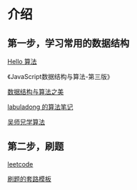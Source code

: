 # 介绍

## 第一步，学习常用的数据结构

[Hello 算法](https://www.hello-algo.com/)

《JavaScript数据结构与算法-第三版》

[数据结构与算法之美](https://time.geekbang.org/column/intro/100017301)

[labuladong 的算法笔记](https://labuladong.gitee.io/algo/home/)

[吴师兄学算法](https://blog.algomooc.com/)

## 第二步，刷题

[leetcode](https://leetcode.cn/problemset/)

[刷题的套路模板](https://github.com/ligecarryme/algorithm-pattern-JavaScript)

## 